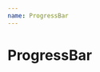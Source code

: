 ```yaml
---
name: ProgressBar
---
```



# ProgressBar

<Playground>
  <ProgressBar
    countdownStart="2019-01-01T12:00:00.000-04:00"
    countdownEnd="2019-01-14T12:00:00.000-04:00"
    currentTime="2019-01-05T12:00:00.000-04:00"
    highlight="purple100"
  />
</Playground>